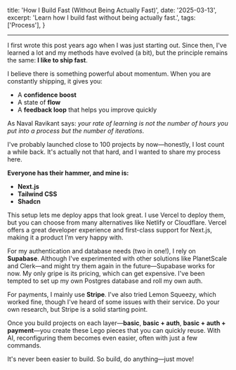   title: 'How I Build Fast (Without Being Actually Fast)',
  date: '2025-03-13',
  excerpt: 'Learn how I build fast without being actually fast.',
  tags: ['Process'],
}


---
I first wrote this post years ago when I was just starting out. Since then, I've learned a lot and my methods have evolved (a bit), but the principle remains the same: **I like to ship fast**.

I believe there is something powerful about momentum. When you are constantly shipping, it gives you:
- A **confidence boost**
- A state of **flow**
- A **feedback loop** that helps you improve quickly

As Naval Ravikant says: *your rate of learning is not the number of hours you put into a process but the number of iterations*.

I've probably launched close to 100 projects by now—honestly, I lost count a while back. It's actually not that hard, and I wanted to share my process here.

**Everyone has their hammer, and mine is:**
- **Next.js**
- **Tailwind CSS**
- **Shadcn**

This setup lets me deploy apps that look great. I use Vercel to deploy them, but you can choose from many alternatives like Netlify or Cloudflare. Vercel offers a great developer experience and first-class support for Next.js, making it a product I’m very happy with.

For my authentication and database needs (two in one!), I rely on **Supabase**. Although I've experimented with other solutions like PlanetScale and Clerk—and might try them again in the future—Supabase works for now. My only gripe is its pricing, which can get expensive. I've been tempted to set up my own Postgres database and roll my own auth.

For payments, I mainly use **Stripe**. I've also tried Lemon Squeezy, which worked fine, though I've heard of some issues with their service. Do your own research, but Stripe is a solid starting point.

Once you build projects on each layer—**basic**, **basic + auth**, **basic + auth + payment**—you create these Lego pieces that you can quickly reuse. With AI, reconfiguring them becomes even easier, often with just a few commands.

It's never been easier to build. So build, do anything—just move!
